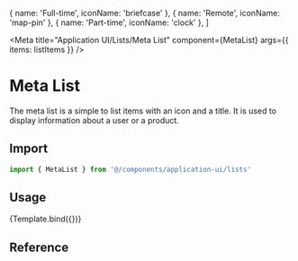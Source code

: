 
  { name: 'Full-time', iconName: 'briefcase' },
  { name: 'Remote', iconName: 'map-pin' },
  { name: 'Part-time', iconName: 'clock' },
]

<Meta
  title="Application UI/Lists/Meta List"
  component={MetaList}
  args={{ items: listItems }}
/>


# Meta List

The meta list is a simple to list items with an icon and a title. It is used to display information about a user or a product.

## Import

```js
import { MetaList } from '@/components/application-ui/lists'
```

## Usage

<Canvas>
  <Story name="Default">{Template.bind({})}</Story>
</Canvas>

## Reference

<ArgsTable of={MetaList} />
